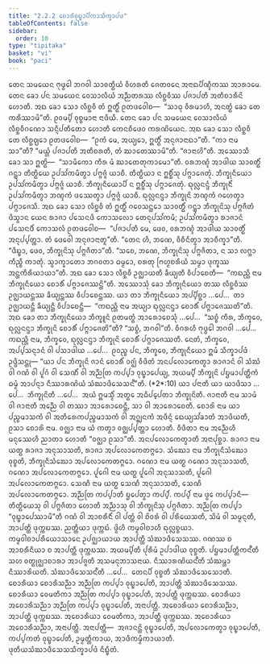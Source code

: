 ```yaml
---
title: "2.2.2 ᨧᩮᩣᩁᩦᩅᩩᨭ᩠ᨮᩣᨸᩥᨠᩣᩈᩥᨠ᩠ᨡᩣᨸᨴ"
tableOfContents: false
sidebar:
  order: 10
type: "tipitaka"
basket: "vi"
book: "paci"
---
```



<DynamicBreadcrumb />

<Division number="682" book="paci">

<Paragraph number="2222" book="paci">
ᨲᩮᨶ ᩈᨾᨿᩮᨶ ᨻᩩᨴ᩠ᨵᩮᩤ ᨽᨣᩅᩤ ᩈᩣᩅᨲ᩠ᨳᩥᨿᩴ ᩅᩥᩉᩁᨲᩥ ᨩᩮᨲᩅᨶᩮ ᩋᨶᩣᨳᨸᩥᨱ᩠ᨯᩥᨠᩔ ᩋᩣᩁᩣᨾᩮ. ᨲᩮᨶ ᨡᩮᩣ ᨸᨶ ᩈᨾᨿᩮᨶ ᩅᩮᩈᩣᩃᩥᨿᩴ ᩋᨬ᩠ᨬᨲᩁᩔ ᩃᩥᨧ᩠ᨨᩅᩥᩔ ᨸᨩᩣᨸᨲᩥ ᩋᨲᩥᨧᩣᩁᩥᨶᩦ ᩉᩮᩣᨲᩥ. ᩋᨳ ᨡᩮᩣ ᩈᩮᩣ ᩃᩥᨧ᩠ᨨᩅᩥ ᨲᩴ ᩍᨲ᩠ᨳᩥᩴ ᩑᨲᨴᩅᩮᩤᨧ—  “ᩈᩣᨵᩩ ᩅᩥᩁᨾᩣᩉᩥ, ᩋᨶᨲ᩠ᨳᩴ ᨡᩮᩣ ᨲᩮ ᨠᩁᩥᩔᩣᨾᩦ”ᨲᩥ. ᩑᩅᨾ᩠ᨸᩥ ᩅᩩᨧ᩠ᨧᨾᩣᨶᩣ ᨶᩣᨴᩥᨿᩥ. ᨲᩮᨶ ᨡᩮᩣ ᨸᨶ ᩈᨾᨿᩮᨶ ᩅᩮᩈᩣᩃᩥᨿᩴ ᩃᩥᨧ᩠ᨨᩅᩥᨣᨱᩮᩣ ᩈᨶ᩠ᨶᩥᨸᨲᩥᨲᩮᩣ ᩉᩮᩣᨲᩥ ᨠᩮᨶᨧᩥᨴᩮᩅ ᨠᩁᨱᩦᨿᩮᨶ. ᩋᨳ ᨡᩮᩣ ᩈᩮᩣ ᩃᩥᨧ᩠ᨨᩅᩥ ᨲᩮ ᩃᩥᨧ᩠ᨨᩅᨿᩮᩣ ᩑᨲᨴᩅᩮᩤᨧ—  “ᩑᨠᩴ ᨾᩮ, ᩋᨿ᩠ᨿᩮᩣ, ᩍᨲ᩠ᨳᩥᩴ ᩋᨶᩩᨩᩣᨶᩣᨳᩣ”ᨲᩥ. “ᨠᩣ ᨶᩣᨾ ᩈᩣ”ᨲᩥ? “ᨾᨿ᩠ᩉᩴ ᨸᨩᩣᨸᨲᩥ ᩋᨲᩥᨧᩁᨲᩥ, ᨲᩴ ᨥᩣᨲᩮᩔᩣᨾᩦ”ᨲᩥ. “ᨩᩣᨶᩣᩉᩦ”ᨲᩥ. ᩋᩔᩮᩣᩈᩥ ᨡᩮᩣ ᩈᩣ ᩍᨲ᩠ᨳᩦ—  “ᩈᩣᨾᩥᨠᩮᩣ ᨠᩥᩁ ᨾᩴ ᨥᩣᨲᩮᨲᩩᨠᩣᨾᩮᩣ”ᨲᩥ. ᩅᩁᨽᨱ᩠ᨯᩴ ᩋᩣᨴᩤᨿ ᩈᩣᩅᨲ᩠ᨳᩥᩴ ᨣᨶ᩠ᨲ᩠ᩅᩣ ᨲᩥᨲ᩠ᨳᩥᨿᩮ ᩏᨸᩈᩘᨠᨾᩥᨲ᩠ᩅᩣ ᨸᨻ᩠ᨻᨩ᩠ᨩᩴ ᨿᩣᨧᩥ. ᨲᩥᨲ᩠ᨳᩥᨿᩣ ᨶ ᩍᨧ᩠ᨨᩥᩴᩈᩩ ᨸᨻ᩠ᨻᩣᨩᩮᨲᩩᩴ. ᨽᩥᨠ᩠ᨡᩩᨶᩥᨿᩮᩣ ᩏᨸᩈᩘᨠᨾᩥᨲ᩠ᩅᩣ ᨸᨻ᩠ᨻᨩ᩠ᨩᩴ ᨿᩣᨧᩥ. ᨽᩥᨠ᩠ᨡᩩᨶᩥᨿᩮᩣᨸᩥ ᨶ ᩍᨧ᩠ᨨᩥᩴᩈᩩ ᨸᨻ᩠ᨻᩣᨩᩮᨲᩩᩴ. ᨳᩩᩃᩖᨶᨶ᩠ᨴᩴ ᨽᩥᨠ᩠ᨡᩩᨶᩥᩴ ᩏᨸᩈᩘᨠᨾᩥᨲ᩠ᩅᩣ ᨽᨱ᩠ᨯᨠᩴ ᨴᩔᩮᨲ᩠ᩅᩣ ᨸᨻ᩠ᨻᨩ᩠ᨩᩴ ᨿᩣᨧᩥ. ᨳᩩᩃᩖᨶᨶ᩠ᨴᩣ ᨽᩥᨠ᩠ᨡᩩᨶᩦ ᨽᨱ᩠ᨯᨠᩴ ᨣᩉᩮᨲ᩠ᩅᩣ ᨸᨻ᩠ᨻᩣᨩᩮᩈᩥ.
</Paragraph>

<Paragraph number="2223" book="paci">
ᩋᨳ ᨡᩮᩣ ᩈᩮᩣ ᩃᩥᨧ᩠ᨨᩅᩥ ᨲᩴ ᩍᨲ᩠ᨳᩥᩴ ᨣᩅᩮᩈᨶ᩠ᨲᩮᩣ ᩈᩣᩅᨲ᩠ᨳᩥᩴ ᨣᨶ᩠ᨲ᩠ᩅᩣ ᨽᩥᨠ᩠ᨡᩩᨶᩦᩈᩩ ᨸᨻ᩠ᨻᨩᩥᨲᩴ ᨴᩥᩈ᩠ᩅᩣᨶ ᨿᩮᨶ ᩁᩣᨩᩣ ᨸᩈᩮᨶᨴᩥ ᨠᩮᩣᩈᩃᩮᩣ ᨲᩮᨶᩩᨸᩈᩘᨠᨾᩥ; ᩏᨸᩈᩘᨠᨾᩥᨲ᩠ᩅᩣ ᩁᩣᨩᩣᨶᩴ ᨸᩈᩮᨶᨴᩥᩴ ᨠᩮᩣᩈᩃᩴ ᩑᨲᨴᩅᩮᩤᨧ—  “ᨸᨩᩣᨸᨲᩥ ᨾᩮ, ᨴᩮᩅ, ᩅᩁᨽᨱ᩠ᨯᩴ ᩋᩣᨴᩤᨿ ᩈᩣᩅᨲ᩠ᨳᩥᩴ ᩋᨶᩩᨸ᩠ᨸᨲ᩠ᨲᩣ. ᨲᩴ ᨴᩮᩅᩮᩤ ᩋᨶᩩᨩᩣᨶᩣᨲᩪ”ᨲᩥ. “ᨲᩮᨶ ᩉᩥ, ᨽᨱᩮ, ᩅᩥᨧᩥᨶᩥᨲ᩠ᩅᩣ ᩋᩣᨧᩥᨠ᩠ᨡᩣ”ᨲᩥ. “ᨴᩥᨭ᩠ᨮᩣ, ᨴᩮᩅ, ᨽᩥᨠ᩠ᨡᩩᨶᩦᩈᩩ ᨸᨻ᩠ᨻᨩᩥᨲᩣ”ᨲᩥ. “ᩈᨧᩮ, ᨽᨱᩮ, ᨽᩥᨠ᩠ᨡᩩᨶᩦᩈᩩ ᨸᨻ᩠ᨻᨩᩥᨲᩣ, ᨶ ᩈᩣ ᩃᨻ᩠ᨽᩣ ᨠᩥᨬ᩠ᨧᩥ ᨠᩣᨲᩩᩴ. ᩈ᩠ᩅᩣᨠ᩠ᨡᩣᨲᩮᩣ ᨽᨣᩅᨲᩣ ᨵᨾ᩠ᨾᩮᩣ, ᨧᩁᨲᩩ ᨻᩕᩉ᩠ᨾᨧᩁᩥᨿᩴ ᩈᨾ᩠ᨾᩣ ᨴᩩᨠ᩠ᨡᩔ ᩋᨶ᩠ᨲᨠᩥᩁᩥᨿᩣᨿᩣ”ᨲᩥ. ᩋᨳ ᨡᩮᩣ ᩈᩮᩣ ᩃᩥᨧ᩠ᨨᩅᩥ ᩏᨩ᩠ᨫᩣᨿᨲᩥ ᨡᩥᨿ᩠ᨿᨲᩥ ᩅᩥᨸᩣᨧᩮᨲᩥ—  “ᨠᨳᨬ᩠ᩉᩥ ᨶᩣᨾ ᨽᩥᨠ᩠ᨡᩩᨶᩥᨿᩮᩣ ᨧᩮᩣᩁᩥᩴ ᨸᨻ᩠ᨻᩣᨩᩮᩔᨶ᩠ᨲᩦ”ᨲᩥ.
</Paragraph>

<Paragraph number="2224" book="paci">
ᩋᩔᩮᩣᩈᩩᩴ ᨡᩮᩣ ᨽᩥᨠ᩠ᨡᩩᨶᩥᨿᩮᩣ ᨲᩔ ᩃᩥᨧ᩠ᨨᩅᩥᩔ ᩏᨩ᩠ᨫᩣᨿᨶ᩠ᨲᩔ ᨡᩥᨿ᩠ᨿᨶ᩠ᨲᩔ ᩅᩥᨸᩣᨧᩮᨶ᩠ᨲᩔ. ᨿᩣ ᨲᩣ ᨽᩥᨠ᩠ᨡᩩᨶᩥᨿᩮᩣ ᩋᨸ᩠ᨸᩥᨧ᩠ᨨᩣ …ᨸᩮ…  ᨲᩣ ᩏᨩ᩠ᨫᩣᨿᨶ᩠ᨲᩥ ᨡᩥᨿ᩠ᨿᨶ᩠ᨲᩥ ᩅᩥᨸᩣᨧᩮᨶ᩠ᨲᩥ—  “ᨠᨳᨬ᩠ᩉᩥ ᨶᩣᨾ ᩋᨿ᩠ᨿᩣ ᨳᩩᩃᩖᨶᨶ᩠ᨴᩣ ᨧᩮᩣᩁᩥᩴ ᨸᨻ᩠ᨻᩣᨩᩮᩔᨲᩦ”ᨲᩥ. ᩋᨳ ᨡᩮᩣ ᨲᩣ ᨽᩥᨠ᩠ᨡᩩᨶᩥᨿᩮᩣ ᨽᩥᨠ᩠ᨡᩪᨶᩴ ᩑᨲᨾᨲ᩠ᨳᩴ ᩋᩣᩁᩮᩣᨧᩮᩈᩩᩴ …ᨸᩮ…  “ᩈᨧ᩠ᨧᩴ ᨠᩥᩁ, ᨽᩥᨠ᩠ᨡᩅᩮ, ᨳᩩᩃᩖᨶᨶ᩠ᨴᩣ ᨽᩥᨠ᩠ᨡᩩᨶᩦ ᨧᩮᩣᩁᩥᩴ ᨸᨻ᩠ᨻᩣᨩᩮᨲᩦ”ᨲᩥ? “ᩈᨧ᩠ᨧᩴ, ᨽᨣᩅᩤ”ᨲᩥ. ᩅᩥᨣᩁᩉᩥ ᨻᩩᨴ᩠ᨵᩮᩤ ᨽᨣᩅᩤ …ᨸᩮ…  ᨠᨳᨬ᩠ᩉᩥ ᨶᩣᨾ, ᨽᩥᨠ᩠ᨡᩅᩮ, ᨳᩩᩃᩖᨶᨶ᩠ᨴᩣ ᨽᩥᨠ᩠ᨡᩩᨶᩦ ᨧᩮᩣᩁᩥᩴ ᨸᨻ᩠ᨻᩣᨩᩮᩔᨲᩥ. ᨶᩮᨲᩴ, ᨽᩥᨠ᩠ᨡᩅᩮ, ᩋᨸ᩠ᨸᩈᨶ᩠ᨶᩣᨶᩴ ᩅᩤ ᨸᩈᩣᨴᩤᨿ …ᨸᩮ…  ᩑᩅᨬ᩠ᨧ ᨸᨶ, ᨽᩥᨠ᩠ᨡᩅᩮ, ᨽᩥᨠ᩠ᨡᩩᨶᩥᨿᩮᩣ ᩍᨾᩴ ᩈᩥᨠ᩠ᨡᩣᨸᨴᩴ ᩏᨴ᩠ᨴᩥᩈᨶ᩠ᨲᩩ—
</Paragraph>

</Division>
<Division number="683" book="paci">

<Paragraph number="2225" book="paci">
<Emphasis>“ᨿᩣ ᨸᨶ ᨽᩥᨠ᩠ᨡᩩᨶᩦ ᨩᩣᨶᩴ ᨧᩮᩣᩁᩥᩴ ᩅᨩ᩠ᨫᩴ ᩅᩥᨴᩥᨲᩴ ᩋᨶᨸᩃᩮᩣᨠᩮᨲ᩠ᩅᩣ ᩁᩣᨩᩣᨶᩴ ᩅᩤ ᩈᩴᨥᩴ ᩅᩤ ᨣᨱᩴ ᩅᩤ ᨸᩪᨣᩴ ᩅᩤ ᩈᩮᨱᩥᩴ ᩅᩤ ᩋᨬ᩠ᨬᨲᩕ ᨠᨸ᩠ᨸᩣ ᩅᩩᨭ᩠ᨮᩣᨸᩮᨿ᩠ᨿ, ᩋᨿᨾ᩠ᨸᩥ ᨽᩥᨠ᩠ᨡᩩᨶᩦ ᨸᨮᨾᩣᨸᨲ᩠ᨲᩥᨠᩴ ᨵᨾ᩠ᨾᩴ ᩋᩣᨸᨶ᩠ᨶᩣ ᨶᩥᩔᩣᩁᨱᩦᨿᩴ ᩈᩴᨥᩣᨴᩥᩈᩮᩈᨶ᩺”</Emphasis>ᨲᩥ. (*2*:<Emphasis>10</Emphasis>)
</Paragraph>

</Division>
<Division number="684" book="paci">

<Paragraph number="2226" book="paci">
<Emphasis>ᨿᩣ ᨸᨶᩣ</Emphasis>ᨲᩥ ᨿᩣ ᨿᩣᨴᩥᩈᩣ …ᨸᩮ…  <Emphasis>ᨽᩥᨠ᩠ᨡᩩᨶᩦ</Emphasis>ᨲᩥ …ᨸᩮ…  ᩋᨿᩴ ᩍᨾᩈ᩠ᨾᩥᩴ ᩋᨲ᩠ᨳᩮ ᩋᨵᩥᨸ᩠ᨸᩮᨲᩣ ᨽᩥᨠ᩠ᨡᩩᨶᩦᨲᩥ.
</Paragraph>

<Paragraph number="2227" book="paci">
<Emphasis>ᨩᩣᨶᩣᨲᩥ</Emphasis> ᨶᩣᨾ ᩈᩣᨾᩴ ᩅᩤ ᨩᩣᨶᩣᨲᩥ ᩋᨬ᩠ᨬᩮ ᩅᩤ ᨲᩔᩣ ᩋᩣᩁᩮᩣᨧᩮᨶ᩠ᨲᩥ, ᩈᩣ ᩅᩤ ᩋᩣᩁᩮᩣᨧᩮᨲᩥ.
</Paragraph>

<Paragraph number="2228" book="paci">
<Emphasis>ᨧᩮᩣᩁᩦ</Emphasis> ᨶᩣᨾ ᨿᩣ ᨸᨬ᩠ᨧᨾᩣᩈᨠᩴ ᩅᩤ ᩋᨲᩥᩁᩮᨠᨸᨬ᩠ᨧᨾᩣᩈᨠᩴ ᩅᩤ ᩋᨣ᩠ᨥᨶᨠᩴ ᩋᨴᩥᨶ᩠ᨶᩴ ᨳᩮᨿ᩠ᨿᩈᩘᨡᩣᨲᩴ ᩋᩣᨴᩥᨿᨲᩥ, ᩑᩈᩣ ᨧᩮᩣᩁᩦ ᨶᩣᨾ.
</Paragraph>

<Paragraph number="2229" book="paci">
<Emphasis>ᩅᨩ᩠ᨫᩣ</Emphasis> ᨶᩣᨾ ᨿᩴ ᨠᨲ᩠ᩅᩣ ᩅᨩ᩠ᨫᨸ᩠ᨸᨲ᩠ᨲᩣ ᩉᩮᩣᨲᩥ.
</Paragraph>

<Paragraph number="2230" book="paci">
<Emphasis>ᩅᩥᨴᩥᨲᩣ</Emphasis> ᨶᩣᨾ ᩋᨬ᩠ᨬᩮᩉᩥ ᨾᨶᩩᩔᩮᩉᩥ ᨬᩣᨲᩣ ᩉᩮᩣᨲᩥ “ᩅᨩ᩠ᨫᩣ ᩑᩈᩣ”ᨲᩥ.
</Paragraph>

<Paragraph number="2231" book="paci">
<Emphasis>ᩋᨶᨸᩃᩮᩣᨠᩮᨲ᩠ᩅᩣ</Emphasis>ᨲᩥ ᩋᨶᩣᨸᩩᨧ᩠ᨨᩣ.
</Paragraph>

<Paragraph number="2232" book="paci">
<Emphasis>ᩁᩣᨩᩣ</Emphasis> ᨶᩣᨾ ᨿᨲ᩠ᨳ ᩁᩣᨩᩣ ᩋᨶᩩᩈᩣᩈᨲᩥ, ᩁᩣᨩᩣ ᩋᨸᩃᩮᩣᨠᩮᨲᨻ᩠ᨻᩮᩣ.
</Paragraph>

<Paragraph number="2233" book="paci">
<Emphasis>ᩈᩴᨥᩮᩣ</Emphasis> ᨶᩣᨾ ᨽᩥᨠ᩠ᨡᩩᨶᩥᩈᩴᨥᩮᩣ ᩅᩩᨧ᩠ᨧᨲᩥ, ᨽᩥᨠ᩠ᨡᩩᨶᩥᩈᩴᨥᩮᩣ ᩋᨸᩃᩮᩣᨠᩮᨲᨻ᩠ᨻᩮᩣ.
</Paragraph>

<Paragraph number="2234" book="paci">
<Emphasis>ᨣᨱᩮᩣ</Emphasis> ᨶᩣᨾ ᨿᨲ᩠ᨳ ᨣᨱᩮᩣ ᩋᨶᩩᩈᩣᩈᨲᩥ, ᨣᨱᩮᩣ ᩋᨸᩃᩮᩣᨠᩮᨲᨻ᩠ᨻᩮᩣ.
</Paragraph>

<Paragraph number="2235" book="paci">
<Emphasis>ᨸᩪᨣᩮᩤ</Emphasis> ᨶᩣᨾ ᨿᨲ᩠ᨳ ᨸᩪᨣᩮᩤ ᩋᨶᩩᩈᩣᩈᨲᩥ, ᨸᩪᨣᩮᩤ ᩋᨸᩃᩮᩣᨠᩮᨲᨻ᩠ᨻᩮᩣ.
</Paragraph>

<Paragraph number="2236" book="paci">
<Emphasis>ᩈᩮᨱᩥ</Emphasis> ᨶᩣᨾ ᨿᨲ᩠ᨳ ᩈᩮᨱᩥ ᩋᨶᩩᩈᩣᩈᨲᩥ, ᩈᩮᨱᩥ ᩋᨸᩃᩮᩣᨠᩮᨲᨻ᩠ᨻᩮᩣ.
</Paragraph>

<Paragraph number="2237" book="paci">
<Emphasis>ᩋᨬ᩠ᨬᨲᩕ ᨠᨸ᩠ᨸᩣ</Emphasis>ᨲᩥ ᨮᨸᩮᨲ᩠ᩅᩣ ᨠᨸ᩠ᨸᩴ. <Emphasis>ᨠᨸ᩠ᨸᩴ</Emphasis> ᨶᩣᨾ ᨴ᩠ᩅᩮ ᨠᨸ᩠ᨸᩣᨶᩥ—  ᨲᩥᨲ᩠ᨳᩥᨿᩮᩈᩩ ᩅᩤ ᨸᨻ᩠ᨻᨩᩥᨲᩣ ᩉᩮᩣᨲᩥ ᩋᨬ᩠ᨬᩣᩈᩩ ᩅᩤ ᨽᩥᨠ᩠ᨡᩩᨶᩦᩈᩩ ᨸᨻ᩠ᨻᨩᩥᨲᩣ. ᩋᨬ᩠ᨬᨲᩕ ᨠᨸ᩠ᨸᩣ “ᩅᩩᨭ᩠ᨮᩣᨸᩮᩔᩣᨾᩦ”ᨲᩥ ᨣᨱᩴ ᩅᩤ ᩋᩣᨧᩁᩥᨶᩥᩴ ᩅᩤ ᨸᨲ᩠ᨲᩴ ᩅᩤ ᨧᩦᩅᩁᩴ ᩅᩤ ᨸᩁᩥᨿᩮᩈᨲᩥ, ᩈᩦᨾᩴ ᩅᩤ ᩈᨾ᩠ᨾᨶ᩠ᨶᨲᩥ, ᩋᩣᨸᨲ᩠ᨲᩥ ᨴᩩᨠ᩠ᨠᨭᩔ. ᨬᨲ᩠ᨲᩥᨿᩣ ᨴᩩᨠ᩠ᨠᨭᩴ. ᨴ᩠ᩅᩦᩉᩥ ᨠᨾ᩠ᨾᩅᩤᨧᩣᩉᩥ ᨳᩩᩃᩖᨧ᩠ᨧᨿᩣ. ᨠᨾ᩠ᨾᩅᩤᨧᩣᨸᩁᩥᨿᩮᩣᩈᩣᨶᩮ ᩏᨸᨩ᩠ᨫᩣᨿᩣᨿ ᩋᩣᨸᨲ᩠ᨲᩥ ᩈᩴᨥᩣᨴᩥᩈᩮᩈᩔ. ᨣᨱᩔ ᨧ ᩋᩣᨧᩁᩥᨶᩥᨿᩣ ᨧ ᩋᩣᨸᨲ᩠ᨲᩥ ᨴᩩᨠ᩠ᨠᨭᩔ.
</Paragraph>

<Paragraph number="2238" book="paci">
<Emphasis>ᩋᨿᨾ᩠ᨸᩦ</Emphasis>ᨲᩥ ᨸᩩᩁᩥᨾᩴ ᩏᨸᩣᨴᩤᨿ ᩅᩩᨧ᩠ᨧᨲᩥ.
</Paragraph>

<Paragraph number="2239" book="paci">
<Emphasis>ᨸᨮᨾᩣᨸᨲ᩠ᨲᩥᨠᨶ᩺</Emphasis>ᨲᩥ ᩈᩉ ᩅᨲ᩠ᨳᩩᨩ᩠ᨫᩣᨧᩣᩁᩣ ᩋᩣᨸᨩ᩠ᨩᨲᩥ ᩋᩈᨾᨶᩩᨽᩣᩈᨶᩣᨿ.
</Paragraph>

<Paragraph number="2240" book="paci">
<Emphasis>ᨶᩥᩔᩣᩁᨱᩦᨿᨶ᩺</Emphasis>ᨲᩥ ᩈᩴᨥᨾ᩠ᩉᩣ ᨶᩥᩔᩣᩁᩦᨿᨲᩥ.
</Paragraph>

<Paragraph number="2241" book="paci">
<Emphasis>ᩈᩴᨥᩣᨴᩥᩈᩮᩈᨶ᩺</Emphasis>ᨲᩥ …ᨸᩮ…  ᨲᩮᨶᨸᩥ ᩅᩩᨧ᩠ᨧᨲᩥ ᩈᩴᨥᩣᨴᩥᩈᩮᩈᩮᩣᨲᩥ.
</Paragraph>

</Division>
<Division number="685" book="paci">

<Paragraph number="2242" book="paci">
ᨧᩮᩣᩁᩥᨿᩣ ᨧᩮᩣᩁᩥᩈᨬ᩠ᨬᩣ ᩋᨬ᩠ᨬᨲᩕ ᨠᨸ᩠ᨸᩣ ᩅᩩᨭ᩠ᨮᩣᨸᩮᨲᩥ, ᩋᩣᨸᨲ᩠ᨲᩥ ᩈᩴᨥᩣᨴᩥᩈᩮᩈᩔ. ᨧᩮᩣᩁᩥᨿᩣ ᩅᩮᨾᨲᩥᨠᩣ ᩋᨬ᩠ᨬᨲᩕ ᨠᨸ᩠ᨸᩣ ᩅᩩᨭ᩠ᨮᩣᨸᩮᨲᩥ, ᩋᩣᨸᨲ᩠ᨲᩥ ᨴᩩᨠ᩠ᨠᨭᩔ. ᨧᩮᩣᩁᩥᨿᩣ ᩋᨧᩮᩣᩁᩥᩈᨬ᩠ᨬᩣ ᩋᨬ᩠ᨬᨲᩕ ᨠᨸ᩠ᨸᩣ ᩅᩩᨭ᩠ᨮᩣᨸᩮᨲᩥ, ᩋᨶᩣᨸᨲ᩠ᨲᩥ. ᩋᨧᩮᩣᩁᩥᨿᩣ ᨧᩮᩣᩁᩥᩈᨬ᩠ᨬᩣ, ᩋᩣᨸᨲ᩠ᨲᩥ ᨴᩩᨠ᩠ᨠᨭᩔ. ᩋᨧᩮᩣᩁᩥᨿᩣ ᩅᩮᨾᨲᩥᨠᩣ, ᩋᩣᨸᨲ᩠ᨲᩥ ᨴᩩᨠ᩠ᨠᨭᩔ. ᩋᨧᩮᩣᩁᩥᨿᩣ ᩋᨧᩮᩣᩁᩥᩈᨬ᩠ᨬᩣ, ᩋᨶᩣᨸᨲ᩠ᨲᩥ.
</Paragraph>

</Division>
<Division number="686" book="paci">

<Paragraph number="2243" book="paci">
ᩋᨶᩣᨸᨲ᩠ᨲᩥ—  ᩋᨩᩣᨶᨶ᩠ᨲᩦ ᩅᩩᨭ᩠ᨮᩣᨸᩮᨲᩥ, ᩋᨸᩃᩮᩣᨠᩮᨲ᩠ᩅᩣ ᩅᩩᨭ᩠ᨮᩣᨸᩮᨲᩥ, ᨠᨸ᩠ᨸᨠᨲᩴ ᩅᩩᨭ᩠ᨮᩣᨸᩮᨲᩥ, ᩏᨾ᩠ᨾᨲ᩠ᨲᩥᨠᩣᨿ, ᩋᩣᨴᩥᨠᨾ᩠ᨾᩥᨠᩣᨿᩣᨲᩥ.

</Paragraph>
</Division>

<Paragraph number="2244" type="center" book="paci">
ᨴᩩᨲᩥᨿᩈᩴᨥᩣᨴᩥᩈᩮᩈᩈᩥᨠ᩠ᨡᩣᨸᨴᩴ ᨶᩥᨭ᩠ᨮᩥᨲᩴ.
</Paragraph>